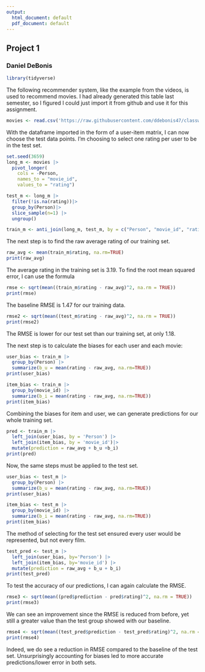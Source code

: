 ---
output:
  html_document: default
  pdf_document: default
---
## Project 1
### Daniel DeBonis

```{r}
library(tidyverse)
```

The following recommender system, like the example from the videos, is used to recommend movies. I had already generated this table last semester, so I figured I could just import it from github and use it for this assignment. 
```{r}
movies <- read.csv('https://raw.githubusercontent.com/ddebonis47/classwork/refs/heads/main/movies.csv')
```

With the dataframe imported in the form of a user-item matrix, I can now choose the test data points. I'm choosing to select one rating per user to be in the test set. 
```{r}
set.seed(3659)
long_m <- movies |>
  pivot_longer(
    cols = -Person,
    names_to = "movie_id",
    values_to = "rating")

test_m <- long_m |>
  filter(!is.na(rating))|>
  group_by(Person)|>
  slice_sample(n=1) |>
  ungroup()

train_m <- anti_join(long_m, test_m, by = c("Person", "movie_id", "rating"))
```

The next step is to find the raw average rating of our training set. 
```{r}
raw_avg <- mean(train_m$rating, na.rm=TRUE)
print(raw_avg)
```

The average rating in the training set is 3.19. To find the root mean squared error, I can use the formula
```{r}
rmse <- sqrt(mean((train_m$rating - raw_avg)^2, na.rm = TRUE))
print(rmse)
```

The baseline RMSE is 1.47 for our training data. 
```{r}
rmse2 <- sqrt(mean((test_m$rating - raw_avg)^2, na.rm = TRUE))
print(rmse2)
```

The RMSE is lower for our test set than our training set, at only 1.18.

The next step is to calculate the biases for each user and each movie:
```{r}
user_bias <- train_m |>
  group_by(Person) |>
  summarize(b_u = mean(rating - raw_avg, na.rm=TRUE))
print(user_bias)
```

```{r}
item_bias <- train_m |>
  group_by(movie_id) |>
  summarize(b_i = mean(rating - raw_avg, na.rm=TRUE))
print(item_bias)
```

Combining the biases for item and user, we can generate predictions for our whole training set.

```{r}
pred <- train_m |>
  left_join(user_bias, by = 'Person') |>
  left_join(item_bias, by = 'movie_id')|>
  mutate(prediction = raw_avg + b_u +b_i)
print(pred)
```

Now, the same steps must be applied to the test set.
```{r}
user_bias <- test_m |>
  group_by(Person) |>
  summarize(b_u = mean(rating - raw_avg, na.rm=TRUE))
print(user_bias)
```

```{r}
item_bias <- test_m |>
  group_by(movie_id) |>
  summarize(b_i = mean(rating - raw_avg, na.rm=TRUE))
print(item_bias)
```

The method of selecting for the test set ensured every user would be represented, but not every film.

```{r}
test_pred <- test_m |>
  left_join(user_bias, by='Person') |>
  left_join(item_bias, by='movie_id') |>
  mutate(prediction = raw_avg + b_u + b_i)
print(test_pred)
```

To test the accuracy of our predictions, I can again calculate the RMSE.
```{r}
rmse3 <- sqrt(mean((pred$prediction - pred$rating)^2, na.rm = TRUE))
print(rmse3)
```

We can see an improvement since the RMSE is reduced from before, yet still a greater value than the test group showed with our baseline. 
```{r}
rmse4 <- sqrt(mean((test_pred$prediction - test_pred$rating)^2, na.rm = TRUE))
print(rmse4)
```

Indeed,  we do see a reduction in RMSE compared to the baseline of the test set. Unsurprisingly accounting for biases led to more accurate predictions/lower error in both sets.